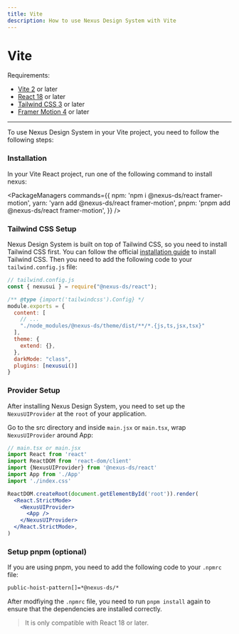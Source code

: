 ```yaml
---
title: Vite
description: How to use Nexus Design System with Vite
---
```


# Vite

Requirements:

- [Vite 2](https://vitejs.dev/) or later
- [React 18](https://reactjs.org/) or later
- [Tailwind CSS 3](https://tailwindcss.com/docs/guides/vite#react) or later
- [Framer Motion 4](https://www.framer.com/motion/) or later

------



To use Nexus Design System in your Vite project, you need to follow the following steps:

<Steps>

### Installation

In your Vite React project, run one of the following command to install nexus:

<PackageManagers
  commands={{
    npm: 'npm i @nexus-ds/react framer-motion',
    yarn: 'yarn add @nexus-ds/react framer-motion',
    pnpm: 'pnpm add @nexus-ds/react framer-motion',
  }}
/>

### Tailwind CSS Setup

Nexus Design System is built on top of Tailwind CSS, so you need to install Tailwind CSS first. You can follow the official
[installation guide](https://tailwindcss.com/docs/guides/vite#react) to install Tailwind CSS. Then you need to add 
the following code to your `tailwind.config.js` file:


```js {8,13-14}
// tailwind.config.js
const { nexusui } = require("@nexus-ds/react");

/** @type {import('tailwindcss').Config} */
module.exports = {
  content: [
    // ...
    "./node_modules/@nexus-ds/theme/dist/**/*.{js,ts,jsx,tsx}"
  ],
  theme: {
    extend: {},
  },
  darkMode: "class",
  plugins: [nexusui()]
}
```

### Provider Setup

After installing Nexus Design System, you need to set up the `NexusUIProvider` at the `root` of your application.

Go to the src directory and inside `main.jsx` or `main.tsx`, wrap `NexusUIProvider` around App:

```jsx
// main.tsx or main.jsx
import React from 'react'
import ReactDOM from 'react-dom/client'
import {NexusUIProvider} from '@nexus-ds/react'
import App from './App'
import './index.css'

ReactDOM.createRoot(document.getElementById('root')).render(
  <React.StrictMode>
    <NexusUIProvider>
      <App />
    </NexusUIProvider>
  </React.StrictMode>,
)
```

### Setup pnpm (optional)

If you are using pnpm, you need to add the following code to your `.npmrc` file:

```bash
public-hoist-pattern[]=*@nexus-ds/*
```

After modfiying the `.npmrc` file, you need to run `pnpm install` again to ensure that the dependencies are installed correctly.

</Steps>

<Blockquote
 color="warning"
>
  It is only compatible with React 18 or later. 
</Blockquote>
